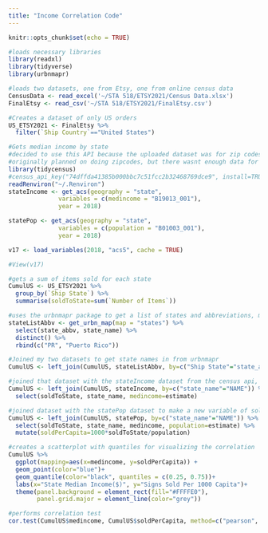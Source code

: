 ```yaml
---
title: "Income Correlation Code"
---
```


```r
knitr::opts_chunk$set(echo = TRUE)
```


```r
#loads necessary libraries
library(readxl)
library(tidyverse)
library(urbnmapr)

#loads two datasets, one from Etsy, one from online census data
CensusData <- read_excel('~/STA 518/ETSY2021/Census Data.xlsx')
FinalEtsy <- read_csv('~/STA 518/ETSY2021/FinalEtsy.csv')
```

```r
#Creates a dataset of only US orders
US_ETSY2021 <- FinalEtsy %>% 
  filter(`Ship Country`=="United States")
```

```r
#Gets median income by state
#decided to use this API because the uploaded dataset was for zip codes
#originally planned on doing zipcodes, but there wasnt enough data for that to be feasible
library(tidycensus)
#census_api_key("74dffda41385b000bbc7c51fcc2b32468769dce9", install=TRUE)
readRenviron("~/.Renviron")
stateIncome <- get_acs(geography = "state", 
              variables = c(medincome = "B19013_001"), 
              year = 2018)

statePop <- get_acs(geography = "state", 
              variables = c(population = "B01003_001"), 
              year = 2018)

v17 <- load_variables(2018, "acs5", cache = TRUE)

#View(v17)
```

```r
#gets a sum of items sold for each state
CumulUS <- US_ETSY2021 %>% 
  group_by(`Ship State`) %>% 
  summarise(soldToState=sum(`Number of Items`))

#uses the urbnmapr package to get a list of states and abbreviations, manually added Puerto Rico
stateListAbbv <- get_urbn_map(map = "states") %>% 
  select(state_abbv, state_name) %>% 
  distinct() %>% 
  rbind(c("PR", "Puerto Rico"))

#Joined my two datasets to get state names in from urbnmapr
CumulUS <- left_join(CumulUS, stateListAbbv, by=c("Ship State"="state_abbv"))

#joined that dataset with the stateIncome dataset from the census api, by the state_name
CumulUS <- left_join(CumulUS, stateIncome, by=c("state_name"="NAME")) %>% 
  select(soldToState, state_name, medincome=estimate)

#joined dataset with the statePop dataset to make a new variable of soldPerCapita, standardizing the number of items sold in each state
CumulUS <- left_join(CumulUS, statePop, by=c("state_name"="NAME")) %>% 
  select(soldToState, state_name, medincome, population=estimate) %>% 
  mutate(soldPerCapita=1000*soldToState/population)
```

```r
#creates a scatterplot with quantiles for visualizing the correlation
CumulUS %>% 
  ggplot(mapping=aes(x=medincome, y=soldPerCapita)) + 
  geom_point(color="blue")+
  geom_quantile(color="black", quantiles = c(0.25, 0.75))+
  labs(x="State Median Income($)", y="Signs Sold Per 1000 Capita")+
  theme(panel.background = element_rect(fill="#FFFFE0"),
        panel.grid.major = element_line(color="grey"))

#performs correlation test
cor.test(CumulUS$medincome, CumulUS$soldPerCapita, method=c("pearson", "kendall", "spearman"))
```

